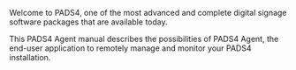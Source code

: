 Welcome to PADS4, one of the most advanced and complete digital signage software packages that are available today.

This PADS4 Agent manual describes the possibilities of PADS4 Agent, the end-user application to remotely manage and monitor your PADS4 installation.